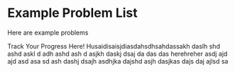 



<Sidebar moduleName={moduleName} /> 

<ResourceList moduleName={moduleName} topicId={topicId}/>


# Example Problem List

Here are example problems

<SampleProblem moduleName={moduleName} topicId={topicId} location="sample1"/>

<ProblemList moduleName={moduleName} topicId={topicId} location="problemlist"/>
 
Track Your Progress Here! Husaidisaisjdiasdahsdhsahdassakh daslh shd ashd askl d adh ashd ash d asjkh daskj dsaj da das das
herehreher asdj ajd ajd asd asa sd ash dashj dsajh  asdhjka dajshd asjh dasjkas dajs daj ajlsd sa

